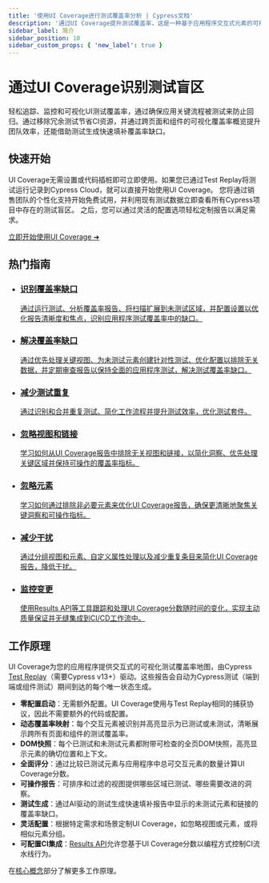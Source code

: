 ```yaml
---
title: '使用UI Coverage进行测试覆盖率分析 | Cypress文档'
description: '通过UI Coverage提升测试覆盖率，这是一种基于应用程序交互式元素的可视化测试覆盖率报告。'
sidebar_label: 简介
sidebar_position: 10
sidebar_custom_props: { 'new_label': true }
---
```


<ProductHeading product="ui-coverage" />

# 通过UI Coverage识别测试盲区

轻松追踪、监控和可视化UI测试覆盖率，通过确保应用关键流程被测试来防止回归。通过移除冗余测试节省CI资源，并通过跨页面和组件的可视化覆盖率概览提升团队效率，还能借助测试生成快速填补覆盖率缺口。

<Btn
  label="申请试用 ➜"
  variant="indigo-dark"
  className="mr-1"
  href="https://www.cypress.io/ui-coverage?utm_medium=intro-cta&utm_source=docs.cypress.io&utm_content=Request%20trial"
/>
<Btn
  label="观看演示"
  icon="action-play-small"
  className="mr-1"
  href="https://on.cypress.io/ui-coverage-demo-video"
/>
<Btn
  label=" 查看示例项目"
  icon="object-tested-element"
  className="mr-1"
  href="https://on.cypress.io/rwa-ui-coverage-views?utm_source=docs.cypress.io&utm_medium=intro-cta&utm_content=Explore%20an%20example%20project"
/>

<DocsImage
  src="/img/ui-coverage/get-started/Cypress_UI_Coverage_demo.gif"
  alt="UI Coverage演示：鼠标悬停并交互Cloud产品的UI界面"
  noBorder="true"
/>

## 快速开始

UI Coverage无需设置或代码插桩即可立即使用。如果您已通过Test Replay将测试运行记录到Cypress Cloud，就可以直接开始使用UI Coverage。
您将通过销售团队的个性化支持开始免费试用，并利用现有测试数据立即查看所有Cypress项目中存在的测试盲区。
之后，您可以通过灵活的配置选项轻松定制报告以满足需求。

[立即开始使用UI Coverage ➜](/ui-coverage/get-started/setup)

## 热门指南

<ul class="guidesList">
  <li class="card">
    <a
      href="/ui-coverage/guides/identify-coverage-gaps"
      aria-labelledby="card-title-1"
    >
      <Icon name="list-check" />
      <h3 id="card-title-1">识别覆盖率缺口</h3>
      <p>
        通过运行测试、分析覆盖率报告、将扫描扩展到未测试区域，并配置设置以优化报告清晰度和焦点，识别应用程序测试覆盖率中的缺口。
      </p>
    </a>
  </li>
  <li class="card">
    <a
      href="/ui-coverage/guides/address-coverage-gaps"
      aria-labelledby="card-title-2"
    >
      <Icon name="clipboard-check" />
      <h3 id="card-title-2">解决覆盖率缺口</h3>
      <p>
        通过优先处理关键视图、为未测试元素创建针对性测试、优化配置以排除无关数据，并定期审查报告以保持全面的应用程序测试，解决测试覆盖率缺口。
      </p>
    </a>
  </li>
  <li class="card">
    <a
      href="/ui-coverage/guides/reduce-test-duplication"
      aria-labelledby="card-title-3"
    >
      <Icon name="check-double" />
      <h3 id="card-title-3">减少测试重复</h3>
      <p>
        通过识别和合并重复测试、简化工作流程并提升测试效率，优化测试套件。
      </p>
    </a>
  </li>
  <li class="card">
    <a
      href="/ui-coverage/guides/ignore-views-and-links"
      aria-labelledby="card-title-4"
    >
      <Icon name="link-slash" />
      <h3 id="card-title-4">忽略视图和链接</h3>
      <p>
        学习如何从UI Coverage报告中排除无关视图和链接，以简化洞察、优先处理关键区域并保持可操作的覆盖率指标。
      </p>
    </a>
  </li>
  <li class="card">
    <a
      href="/ui-coverage/guides/ignore-elements"
      aria-labelledby="card-title-5"
    >
      <Icon name="ban" />
      <h3 id="card-title-5">忽略元素</h3>
      <p>
        学习如何通过排除非必要元素来优化UI Coverage报告，确保更清晰地聚焦关键洞察和可操作指标。
      </p>
    </a>
  </li>
  <li class="card">
    <a href="/ui-coverage/guides/reduce-noise" aria-labelledby="card-title-6">
      <Icon name="filter" />
      <h3 id="card-title-6">减少干扰</h3>
      <p>
        通过分组视图和元素、自定义属性处理以及减少重复条目来简化UI Coverage报告，降低干扰。
      </p>
    </a>
  </li>
  <li class="card">
    <a
      href="/ui-coverage/guides/monitor-changes"
      aria-labelledby="card-title-7"
    >
      <Icon name="chart-line" />
      <h3 id="card-title-7">监控变更</h3>
      <p>
        使用Results API等工具跟踪和处理UI Coverage分数随时间的变化，实现主动质量保证并无缝集成到CI/CD工作流中。
      </p>
    </a>
  </li>
</ul>

## 工作原理

UI Coverage为您的应用程序提供交互式的可视化测试覆盖率地图，由Cypress [Test Replay](/cloud/features/test-replay)（需要Cypress v13+）驱动。这些报告会自动为Cypress测试（端到端或组件测试）期间到达的每个唯一状态生成。

- **零配置启动**：无需额外配置。UI Coverage使用与Test Replay相同的捕获协议，因此不需要额外的代码或配置。
- **动态覆盖率映射**：每个交互元素被识别并高亮显示为已测试或未测试，清晰展示跨所有页面和组件的测试覆盖率。
- **DOM快照**：每个已测试和未测试元素都附带可检查的全页DOM快照，高亮显示元素的确切位置和上下文。
- **全面评分**：通过比较已测试元素与应用程序中总可交互元素的数量计算UI Coverage分数。
- **可操作报告**：可排序和过滤的视图提供哪些区域已测试、哪些需要改进的洞察。
- **测试生成**：通过AI驱动的测试生成快速填补报告中显示的未测试元素和链接的覆盖率缺口。
- **灵活配置**：根据特定需求和场景定制UI Coverage，如忽略视图或元素，或将相似元素分组。
- **可配置CI集成**：[Results API](/ui-coverage/results-api)允许您基于UI Coverage分数以编程方式控制CI流水线行为。

在[核心概念](/ui-coverage/core-concepts/interactivity)部分了解更多工作原理。